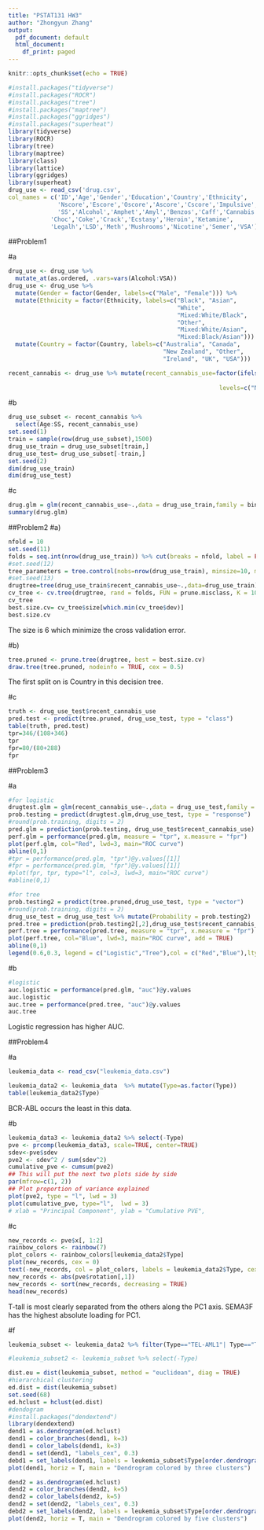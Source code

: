 ```yaml
---
title: "PSTAT131 HW3"
author: "Zhongyun Zhang"
output:
  pdf_document: default
  html_document:
    df_print: paged
---
```


```r
knitr::opts_chunk$set(echo = TRUE)
```

```r
#install.packages("tidyverse")
#install.packages("ROCR")
#install.packages("tree")
#install.packages("maptree")
#install.packages("ggridges")
#install.packages("superheat")
library(tidyverse) 
library(ROCR) 
library(tree) 
library(maptree) 
library(class) 
library(lattice) 
library(ggridges) 
library(superheat)
drug_use <- read_csv('drug.csv',
col_names = c('ID','Age','Gender','Education','Country','Ethnicity', 
              'Nscore','Escore','Oscore','Ascore','Cscore','Impulsive',
              'SS','Alcohol','Amphet','Amyl','Benzos','Caff','Cannabis',
            'Choc','Coke','Crack','Ecstasy','Heroin','Ketamine',
            'Legalh','LSD','Meth','Mushrooms','Nicotine','Semer','VSA'))
```

##Problem1

#a
```r
drug_use <- drug_use %>% 
  mutate_at(as.ordered, .vars=vars(Alcohol:VSA)) 
drug_use <- drug_use %>% 
  mutate(Gender = factor(Gender, labels=c("Male", "Female"))) %>% 
  mutate(Ethnicity = factor(Ethnicity, labels=c("Black", "Asian",
                                                "White",
                                                "Mixed:White/Black",
                                                "Other",
                                                "Mixed:White/Asian",
                                                "Mixed:Black/Asian"))) %>%
  mutate(Country = factor(Country, labels=c("Australia", "Canada", 
                                            "New Zealand", "Other",
                                            "Ireland", "UK", "USA")))
```

```r
recent_cannabis <- drug_use %>% mutate(recent_cannabis_use=factor(ifelse(Cannabis>="CL3",
                                                                         "Yes","No"),
                                                            levels=c("No","Yes")))
```

#b
```r
drug_use_subset <- recent_cannabis %>% 
  select(Age:SS, recent_cannabis_use)
set.seed(1)
train = sample(row(drug_use_subset),1500)
drug_use_train = drug_use_subset[train,]
drug_use_test= drug_use_subset[-train,]
set.seed(2)
dim(drug_use_train) 
dim(drug_use_test)
```

#c
```r
drug.glm = glm(recent_cannabis_use~.,data = drug_use_train,family = binomial)
summary(drug.glm)
```

##Problem2
#a)
```r
nfold = 10
set.seed(11)
folds = seq.int(nrow(drug_use_train)) %>% cut(breaks = nfold, label = FALSE) %>% sample
#set.seed(12)
tree_parameters = tree.control(nobs=nrow(drug_use_train), minsize=10, mindev=1e-3)
#set.seed(13)
drugtree=tree(drug_use_train$recent_cannabis_use~.,data=drug_use_train)
cv_tree <- cv.tree(drugtree, rand = folds, FUN = prune.misclass, K = 10) 
cv_tree
best.size.cv= cv_tree$size[which.min(cv_tree$dev)]
best.size.cv
```
The size is 6 which minimize the cross validation error.

#b)
```r
tree.pruned <- prune.tree(drugtree, best = best.size.cv)
draw.tree(tree.pruned, nodeinfo = TRUE, cex = 0.5)
```

The first split on is Country in this decision tree.

#c
```r
truth <- drug_use_test$recent_cannabis_use
pred.test <- predict(tree.pruned, drug_use_test, type = "class")
table(truth, pred.test)
tpr=346/(108+346)
tpr
fpr=80/(80+288)
fpr
```


##Problem3

#a
```r
#for logistic
drugtest.glm = glm(recent_cannabis_use~.,data = drug_use_test,family = binomial)
prob.testing = predict(drugtest.glm,drug_use_test, type = "response")
#round(prob.training, digits = 2)
pred.glm = prediction(prob.testing, drug_use_test$recent_cannabis_use) 
perf.glm = performance(pred.glm, measure = "tpr", x.measure = "fpr")
plot(perf.glm, col="Red", lwd=3, main="ROC curve") 
abline(0,1)
#tpr = performance(pred.glm, "tpr")@y.values[[1]]
#fpr = performance(pred.glm, "fpr")@y.values[[1]]
#plot(fpr, tpr, type="l", col=3, lwd=3, main="ROC curve") 
#abline(0,1)

#for tree
prob.testing2 = predict(tree.pruned,drug_use_test, type = "vector")
#round(prob.training, digits = 2)
drug_use_test = drug_use_test %>% mutate(Probability = prob.testing2)
pred.tree = prediction(prob.testing2[,2],drug_use_test$recent_cannabis_use)
perf.tree = performance(pred.tree, measure = "tpr", x.measure = "fpr")
plot(perf.tree, col="Blue", lwd=3, main="ROC curve", add = TRUE)
abline(0,1)
legend(0.6,0.3, legend = c("Logistic","Tree"),col = c("Red","Blue"),lty = 1)
```

#b
```r
#logistic
auc.logistic = performance(pred.glm, "auc")@y.values 
auc.logistic
auc.tree = performance(pred.tree, "auc")@y.values 
auc.tree
```
Logistic regression has higher AUC.

##Problem4

#a
```r
leukemia_data <- read_csv("leukemia_data.csv")
```
```r
leukemia_data2 <- leukemia_data  %>% mutate(Type=as.factor(Type))
table(leukemia_data2$Type)
```
BCR-ABL occurs the least in this data.

#b
```r
leukemia_data3 <- leukemia_data2 %>% select(-Type)
pve <- prcomp(leukemia_data3, scale=TRUE, center=TRUE)
sdev<-pve$sdev
pve2 <- sdev^2 / sum(sdev^2)
cumulative_pve <- cumsum(pve2)
## This will put the next two plots side by side 
par(mfrow=c(1, 2))
## Plot proportion of variance explained 
plot(pve2, type = "l", lwd = 3)
plot(cumulative_pve, type="l",  lwd = 3)
# xlab = "Principal Component", ylab = "Cumulative PVE",
```

#c
```r
new_records <- pve$x[, 1:2]
rainbow_colors <- rainbow(7)
plot_colors <- rainbow_colors[leukemia_data2$Type]
plot(new_records, cex = 0)
text(-new_records, col = plot_colors, labels = leukemia_data2$Type, cex = 0.6)
new_records <- abs(pve$rotation[,1])
new_records <- sort(new_records, decreasing = TRUE)
head(new_records)
```
T-tall is most clearly separated from the others along the PC1 axis. SEMA3F has the highest absolute loading for PC1.

#f
```r
leukemia_subset <- leukemia_data2 %>% filter(Type=="TEL-AML1"| Type=="T-ALL"|Type=="Hyperdip50")

#leukemia_subset2 <- leukemia_subset %>% select(-Type)

dist.eu = dist(leukemia_subset, method = "euclidean", diag = TRUE)
#hierarchical clustering
ed.dist = dist(leukemia_subset)
set.seed(68)
ed.hclust = hclust(ed.dist)
#dendogram
#install.packages("dendextend")
library(dendextend)
dend1 = as.dendrogram(ed.hclust)
dend1 = color_branches(dend1, k=3)
dend1 = color_labels(dend1, k=3)
dend1 = set(dend1, "labels_cex", 0.3)
debd1 = set_labels(dend1, labels = leukemia_subset$Type[order.dendrogram(dend1)])
plot(dend1, horiz = T, main = "Dendrogram colored by three clusters")
```

```r
dend2 = as.dendrogram(ed.hclust)
dend2 = color_branches(dend2, k=5)
dend2 = color_labels(dend2, k=5)
dend2 = set(dend2, "labels_cex", 0.3)
debd2 = set_labels(dend2, labels = leukemia_subset$Type[order.dendrogram(dend2)])
plot(dend2, horiz = T, main = "Dendrogram colored by five clusters")
```





